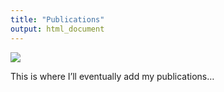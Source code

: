 ```yaml
---
title: "Publications"
output: html_document
---
```


![](./images/SBI_Stipe_ascent.png)

This is where I'll eventually add my publications...